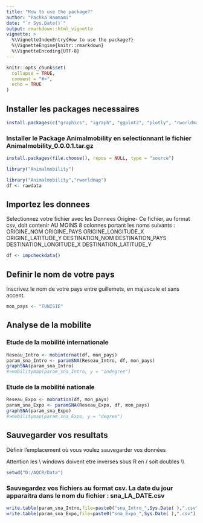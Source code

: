 ```yaml
---
title: "How to use the package?"
author: "Pachka Hammami"
date: "`r Sys.Date()`"
output: rmarkdown::html_vignette
vignette: >
  %\VignetteIndexEntry{How to use the package?}
  %\VignetteEngine{knitr::rmarkdown}
  %\VignetteEncoding{UTF-8}
---
```


```r
knitr::opts_chunk$set(
  collapse = TRUE,
  comment = "#>",
  echo = TRUE
)
```

## Installer les packages necessaires

```r
install.packages(c("graphics", "igraph", "ggplot2", "plotly", "rworldmap"))
```

### Installer le Package Animalmobility en selectionnant le fichier Animalmobility_0.0.0.1.tar.gz

```r
install.packages(file.choose(), repos = NULL, type = "source")

library("Animalmobility")
```

```r
library("Animalmobility","rworldmap")
df <- rawdata
```

## Importez les donnees
Selectionnez votre fichier avec les Donnees Origine-
Ce fichier, au format csv, doit contenir AU MOINS 8 colonnes portant les noms suivants :
ORIGINE_NOM       ORIGINE_PAYS       ORIGINE_LONGITUDE_X       ORIGINE_LATITUDE_Y
DESTINATION_NOM   DESTINATION_PAYS   DESTINATION_LONGITUDE_X   DESTINATION_LATITUDE_Y

```r
df <- impcheckdata()
```

## Definir le nom de votre pays

Inscrivez le nom de votre pays entre guillemets, en majuscule et sans accent.

```r
mon_pays <- "TUNISIE"
```

## Analyse de la mobilite

### Etude de la mobilité internationale

```r
Reseau_Intro <- mobinternat(df, mon_pays)
param_sna_Intro <- paramSNA(Reseau_Intro, df, mon_pays)
graphSNA(param_sna_Intro)
#>mobilitymap(param_sna_Intro, y = "indegree")
```

### Etude de la mobilité nationale

```r
Reseau_Expo <- mobnation(df, mon_pays)
param_sna_Expo <- paramSNA(Reseau_Expo, df, mon_pays)
graphSNA(param_sna_Expo)
#>mobilitymap(param_sna_Expo, y = "degree")
```

## Sauvegarder vos resultats 

Définir l'emplacement où vous voulez sauvegarder vos données

Attention les \\ windows doivent etre inverses sous R en / soit doubles \\\\

```r
setwd("D:/AQCR/Data")
```

### Sauvegardez vos fichiers au format csv. La date du jour apparaitra dans le nom du fichier : sna_LA_DATE.csv

```r
write.table(param_sna_Intro,file=paste0("sna_Intro_",Sys.Date( ),".csv"), sep = ",",  row.names = F)
write.table(param_sna_Expo,file=paste0("sna_Expo_",Sys.Date( ),".csv"), sep = ",",  row.names = F)
```


